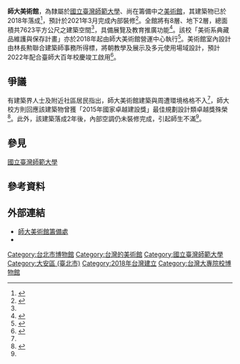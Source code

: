 {{Infobox Museum
 |name          = 師大美術館
 |image         = 
 |imagesize     = 
 |caption       = 
 |map_type      = 
 |map_caption   = 
 |latitude      = 
 |longitude     = 
 |established   = 2018年
 |dissolved     = 
 |location      = {{ROC-TW}}<br>[[台北市|台北市]][[大安區_(臺北市)|大安區]][[和平東路|和平東路]]一段162號（[[國立臺灣師範大學|國立臺灣師範大學]]內）
 |type          = [[美術館|美術館]]
 |visitors      = 
 |director      = 
 |curator       = 
 |publictransit = [[台北捷運新店線|台北捷運新店線]] [[古亭站|古亭站]]
 |website       = [https://www.artmuse.ntnu.edu.tw/ 師大美術館籌備處]
}}
'''師大美術館'''，為隸屬於[[國立臺灣師範大學|國立臺灣師範大學]]、尚在籌備中之[[美術館|美術館]]，其建築物已於2018年落成<ref name=pts180220>{{cite|url=https://news.pts.org.tw/article/386118|title=師大美術館明落成 造型前衛引居民關注|journal=[[公視|公視]]新聞|date=2018-02-20|accessdate=2020-11-01|archive-date=2018-02-22|archive-url=https://web.archive.org/web/20180222043646/https://news.pts.org.tw/article/386118|dead-url=no}}</ref>，預計於2021年3月完成內部裝修<ref name=ettoday200511>{{cite|url=https://www.ettoday.net/news/20200511/1711761.htm|title=台師大美術館爆落成遲不裝冷氣　校方4點聲明：預計明年3月完工|journal=[[ETtoday|ETtoday]]|date= 2020-05-11}}</ref>。全館將有8層、地下2層，總面積共7623平方公尺之建築空間<ref name=pts180220/>，具備展覽及教育推廣功能<ref name=artmuse04>{{cite|url=https://www.artmuse.ntnu.edu.tw/index.php/about-04/|title=樓層規劃|website=師大美術館籌備處|publisher=國立臺灣師範大學|accessdate=2020-11-01|archive-date=2021-05-25|archive-url=https://web.archive.org/web/20210525064823/https://www.artmuse.ntnu.edu.tw/index.php/about-04/|dead-url=no}}</ref>。該校「美術系典藏品維護與保存計畫」亦於2018年起由師大美術館營運中心執行<ref name=artbank>{{cite|url=http://artbank.ntnu.edu.tw/news_detail.php?id=29|title=107年度 「美術系典藏品維護與保存計畫」畫作選件會議圓滿完成|website=國立臺灣師範大學 藝術銀行|publisher=國立臺灣師範大學|year=2018|accessdate=2020-11-01|archive-date=2020-03-11|archive-url=https://web.archive.org/web/20200311195320/http://artbank.ntnu.edu.tw/news_detail.php?id=29|dead-url=no}}</ref>。美術館室內設計由林長勲聯合建築師事務所得標，將朝教學及展示及多元使用場域設計，預計2022年配合臺師大百年校慶竣工啟用<ref name=ctee210513>{{cite|url=https://ctee.com.tw/industrynews/consumption/459222.html|author=謝振寶|title=國家藝術人才搖籃 師大美術館展新顏！|journal=[[工商時報|工商時報]]|date=2021-05-13|accessdate=2021-05-14|archive-date=2021-05-14|archive-url=https://web.archive.org/web/20210514014215/https://ctee.com.tw/industrynews/consumption/459222.html|dead-url=no}}</ref>。

==爭議==
有建築界人士及附近社區居民指出，師大美術館建築與周遭環境格格不入<ref name=pts180220/>，師大校方則回應該建築物曾獲「2015年國家卓越建設獎」最佳規劃設計類卓越獎殊榮<ref name=udn190822>{{cite|url=https://udn.com/news/story/6928/4003052|author=何定照|title=美術館醜得重傷靈魂？ 台師大：我們有不同靈魂|journal=[[聯合報|聯合報]]|date=2019-08-22|accessdate=2020-11-01|archive-date=2020-11-07|archive-url=https://web.archive.org/web/20201107045935/https://udn.com/news/story/6928/4003052|dead-url=no}}</ref>。此外，該建築落成2年後，內部空調仍未裝修完成，引起師生不滿<ref name=ettoday200511/>。

== 參見 ==
[[國立臺灣師範大學|國立臺灣師範大學]]

==參考資料==
{{references}}

== 外部連結 ==
*[https://www.artmuse.ntnu.edu.tw/ 師大美術館籌備處] {{Wayback|url=https://www.artmuse.ntnu.edu.tw/ |date=20211031230213 }}
*{{facebook|NTNUArtMuseum|師大美術館 NTNU Art Museum}}

{{國立臺灣師範大學}}
{{台灣博物館}}
[[Category:台北市博物館|Category:台北市博物館]]
[[Category:台灣的美術館|Category:台灣的美術館]]
[[Category:國立臺灣師範大學|Category:國立臺灣師範大學]]
[[Category:大安區_(臺北市)|Category:大安區 (臺北市)]]
[[Category:2018年台灣建立|Category:2018年台灣建立]]
[[Category:台灣大專院校博物館|Category:台灣大專院校博物館]]
